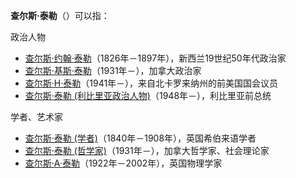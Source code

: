 '''查尔斯·泰勒'''（{{lang|en|Charles Taylor}}）可以指：

;政治人物
* [[查尔斯·约翰·泰勒|查尔斯·约翰·泰勒]]（1826年－1897年），新西兰19世纪50年代政治家
* [[查尔斯·基斯·泰勒|查尔斯·基斯·泰勒]]（1931年－），加拿大政治家
* [[查尔斯·H·泰勒|查尔斯·H·泰勒]]（1941年－），来自北卡罗来纳州的前美国国会议员
* [[查尔斯·泰勒_(利比里亚政治人物)|查尔斯·泰勒 (利比里亚政治人物)]]（1948年－），利比里亚前总统

;学者、艺术家
* [[查尔斯·泰勒_(学者)|查尔斯·泰勒 (学者)]]（1840年－1908年），英国希伯来语学者
* [[查尔斯·泰勒_(哲学家)|查尔斯·泰勒 (哲学家)]]（1931年－），加拿大哲学家、社会理论家
* [[查尔斯·A·泰勒|查尔斯·A·泰勒]]（1922年－2002年），英国物理学家
{{Disambiguation|Cat=五字人名译名消歧义}}